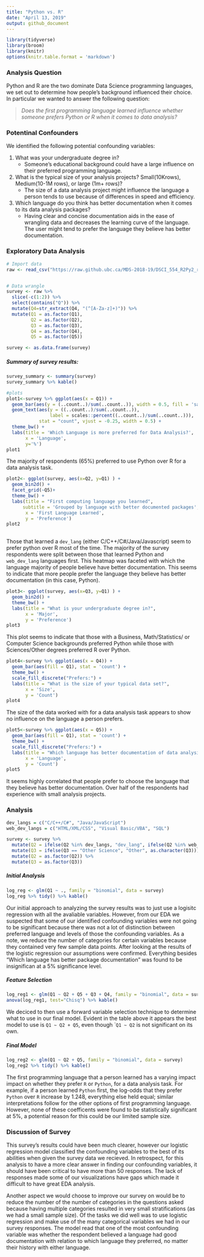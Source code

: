 ```yaml
---
title: "Python vs. R"
date: "April 13, 2019"
output: github_document
---  
```


```r
library(tidyverse)
library(broom)
library(knitr)
options(knitr.table.format = 'markdown')

```

### Analysis Question  

Python and R are the two dominate Data Science programming languages, we set out to determine how people's background influenced their choice. In particular we wanted to answer the following question:  

> _Does the first programming language learned influence whether someone prefers Python or R when it comes to data analysis?_  

### Potentinal Confounders  

We identified the following potential confounding variables:  

1. What was your undergraduate degree in?  
    - Someone's educational background could have a large influence on their preferred programming language. 
2. What is the typical size of your analysis projects? Small(10Krows), Medium(10-1M rows), or large (1m+ rows)?  
    - The size of a data analysis project might influence the language a person tends to use because of differences in speed and efficiency.
3. Which language do you think has better documentation when it comes to its data analysis packages?  
    - Having clear and concise documentation aids in the ease of wrangling data and decreases the learning curve of the language. The user might tend to prefer the language they believe has better documentation.  
    
### Exploratory Data Analysis  

```r
# Import data
raw <- read_csv("https://raw.github.ubc.ca/MDS-2018-19/DSCI_554_R2Py2_results/master/DSCI_554_R2Py2.csv?token=AAAGaBhZe0kKbU2TUsf0Zd5rY6KxyKDuks5cuz3vwA%3D%3D")


# Data wrangle 
survey <- raw %>% 
  slice(-c(1:2)) %>% 
  select(contains("Q")) %>% 
  mutate(Q4=str_extract(Q4, "(^[A-Za-z]+)")) %>% 
  mutate(Q1 = as.factor(Q1),
         Q2 = as.factor(Q2),
         Q3 = as.factor(Q3),
         Q4 = as.factor(Q4),
         Q5 = as.factor(Q5))

survey <- as.data.frame(survey)
```  

##### Summary of survey results:  

```r
survey_summary <- summary(survey)
survey_summary %>% kable()
```  


```r
#plots
plot1<-survey %>% ggplot(aes(x = Q1)) +
  geom_bar(aes(y = (..count..)/sum(..count..)), width = 0.5, fill = 'salmon') +
  geom_text(aes(y = ((..count..)/sum(..count..)),
                label = scales::percent((..count..)/sum(..count..))),
            stat = "count", vjust = -0.25, width = 0.5) +
  theme_bw() +
  labs(title = 'Which Language is more preferred for Data Analysis?',
       x = 'Language',
       y='%') 
plot1
```  

The majority of respondents (65%) preferred to use Python over R for a data analysis task. 

```r
plot2<- ggplot(survey, aes(x=Q2, y=Q1) ) +
  geom_bin2d() +
  facet_grid(~Q5)+
  theme_bw() +
  labs(title = "First computing language you learned", 
      subtitle = 'Grouped by language with better documented packages',
       x = 'First Language Learned',
       y = 'Preference')
plot2
	
```

Those that learned a `dev_lang` (either C/C++/C#/Java/Javascript) seem to prefer python over R most of the time. The majority of the survey respondents were split between those that learned Python and `web_dev_lang` languages first. This heatmap was faceted with which the language majority of people believe have better documentation. This seems to indicate that more people prefer the language they believe has better documentation (in this case, Python).

```r
plot3<- ggplot(survey, aes(x=Q3, y=Q1) ) +
  geom_bin2d() +
  theme_bw() +
  labs(title = "What is your undergraduate degree in?",
       x = 'Major',
       y = 'Preference')
plot3

```  

This plot seems to indicate that those with a Business, Math/Statistics/ or Computer Science backgrounds preferred Python while those with Sciences/Other degrees preferred R over Python.

```r
plot4<-survey %>% ggplot(aes(x = Q4)) +
  geom_bar(aes(fill = Q1), stat = 'count') +
  theme_bw() +
  scale_fill_discrete("Prefers:") +
  labs(title = "What is the size of your typical data set?",
       x = 'Size',
       y = 'Count')
plot4
```  

The size of the data worked with for a data analysis task appears to show no influence on the language a person prefers.

```r
plot5<-survey %>% ggplot(aes(x = Q5)) +
  geom_bar(aes(fill = Q1), stat = 'count') +
  theme_bw() +
  scale_fill_discrete("Prefers:") +
  labs(title = "Which language has better documentation of data analysis packages?",
       x = 'Language',
       y = 'Count')
plot5
```

It seems highly correlated that people prefer to choose the language that they believe has better documentation. Over half of the respondents had experience with small analysis projects.

### Analysis  

```r

dev_langs = c("C/C++/C#", "Java/JavaScript")
web_dev_langs = c("HTML/XML/CSS", "Visual Basic/VBA", "SQL")

survey <- survey %>% 
  mutate(Q2 = ifelse(Q2 %in% dev_langs, "dev_lang", ifelse(Q2 %in% web_dev_langs, "web_dev_lang", as.character(Q2)))) %>% 
  mutate(Q3 = ifelse(Q3 == "Other Science", "Other", as.character(Q3))) %>% 
  mutate(Q2 = as.factor(Q2)) %>% 
  mutate(Q3 = as.factor(Q3))

```  

##### Initial Analysis

```r

log_reg <- glm(Q1 ~ ., family = "binomial", data = survey)
log_reg %>% tidy() %>% kable()

```

Our initial approach to analyzing the survey results was to just use a logisitc regression with all the avaliable variables. However, from our EDA we suspected that some of our identified confounding variables were not going to be significant because there was not a lot of distinction between preferred language and levels of those the confounding variables. As a note, we reduce the number of categories for certain variables because they contained very few sample data points. After looking at the results of the logistic regression our assumptions were confirmed. Everything besides "Which language has better package documentation" was found to be insignifican at a 5% significance level.  

##### Feature Selection  

```r

log_reg1 <- glm(Q1 ~ Q2 + Q5 + Q3 + Q4, family = "binomial", data = survey)
anova(log_reg1, test="Chisq") %>% kable()

```  

We deciced to then use a forward variable selection technique to determine what to use in our final model. Evident in the table above it appears the best model to use is `Q1 ~ Q2 + Q5`, even though ``Q1 ~ Q2` is not significant on its own.  

##### Final Model  

```r

log_reg2 <- glm(Q1 ~ Q2 + Q5, family = "binomial", data = survey)
log_reg2 %>% tidy() %>% kable()

```  

The first programming language that a person learned has a varying impact impact on whether they prefer `R` or `Python`, for a data analysis task. For example, if a person learned `Python` first, the log-odds that they prefer `Python` over `R` increase by 1.248, everything else held equal; similar interpretations follow for the other options of first programming language. However, none of these coefficents were found to be statistically significant at 5%, a potential reason for this could be our limited sample size.

### Discussion of Survey  

This survey's results could have been much clearer, however our logistic regression model classified the confounding variables to the best of its abilities when given the survey data we recieved. In retrospect, for this analysis to have a more clear answer in finding our confounding variables, it should have been critical to have more than 50 responses. The lack of responses made some of our visualizations have gaps which made it difficult to have great EDA analysis. 

Another aspect we would choose to improve our survey on would be to reduce the number of the number of categories in the questions asked because having multiple categories resulted in very small stratifications (as we had a small sample size). Of the tasks we did well was to use logistic regression and make use of the many categorical variables we had in our survey responses. The model read that one of the most confounding variable was whether the respondent believed a language had good documentation with relation to which language they preferred, no matter their history with either language. 
